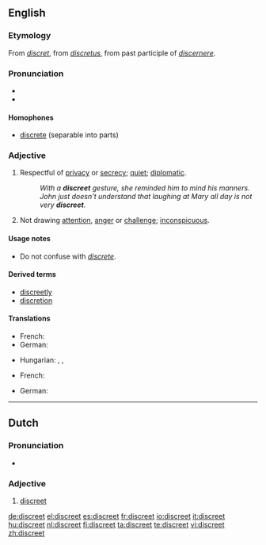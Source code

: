 ==English==

===Etymology===
From {{etyl|fro}} ''[[discret]]'', from {{etyl|la}} ''[[discretus]]'', from past participle of ''[[discernere]]''.

===Pronunciation===
* {{audio|en-us-discreet.ogg|Audio (US)}}
* {{rhymes|iːt}}

====Homophones====
* [[discrete]] (separable into parts)

===Adjective===
{{en-adj}}

# Respectful of [[privacy]] or [[secrecy]]; [[quiet]]; [[diplomatic]].
#: ''With a '''discreet''' gesture, she reminded him to mind his manners.''
#: ''John just doesn't understand that laughing at Mary all day is not very '''discreet'''.''
# Not drawing [[attention]], [[anger]] or [[challenge]]; [[inconspicuous]].

====Usage notes====
* Do not confuse with ''[[discrete]]''.

====Derived terms====
* [[discreetly]]
* [[discretion]]

====Translations====
{{trans-top|respectful of privacy or secrecy; quiet; diplomatic}}
* French: {{t+|fr|discret}}
* German: {{t+|de|diskret}}
{{trans-mid}}
* Hungarian: {{t|hu|diszkrét}}, {{t|hu|tapintatos}}, {{t|hu|titoktartó}}
{{trans-bottom}}

{{trans-top|not drawing attention, anger or challenge; inconspicuous}}
* French: {{t+|fr|discret}}
{{trans-mid}}
* German: {{t+|de|diskret}}
{{trans-bottom}}

----

==Dutch==

===Pronunciation===
* {{audio|Nl-discreet.ogg|Audio}}

===Adjective===
{{nl-adj|infl=discrete|comp=discreter|sup=discreetst}}

# [[discreet#English|discreet]]

[[de:discreet]]
[[el:discreet]]
[[es:discreet]]
[[fr:discreet]]
[[io:discreet]]
[[it:discreet]]
[[hu:discreet]]
[[nl:discreet]]
[[fi:discreet]]
[[ta:discreet]]
[[te:discreet]]
[[vi:discreet]]
[[zh:discreet]]